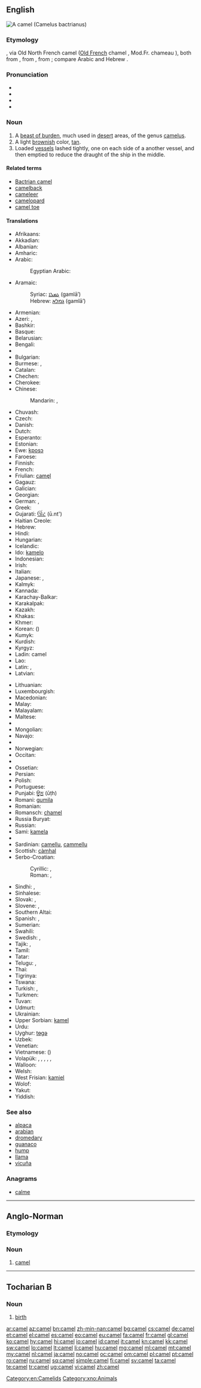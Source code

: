 {{also|camèl|camęl}}
==English==
[[Image:Camel seitlich trabend.jpg|thumb|right|A camel (''Camelus bactrianus'')]]
{{wikipedia}}

===Etymology===
{{etyl|ang}}, via Old North French camel  ([[Old French]] chamel , Mod.Fr. chameau ), both from {{etyl|la}} {{term|camelus|camēlus|lang=la}}, from {{etyl|grc}} {{term|sc=polytonic|κάμηλος|tr=kamēlos|lang=grc}}, from {{proto|Semitic|gamal-}}; compare Arabic {{term|sc=Arab|جمل|tr=jamal|lang=ar}} and Hebrew {{term|sc=Hebr|גמל|tr=gamal|lang=he}}.

===Pronunciation===
* {{IPA|/ˈkæməl/}}
* {{audio|en-au-camel.ogg|Audio (Australia)}}
* {{audio|en-us-camel.ogg|Audio (US)}}
* {{rhymes|æməl}}

===Noun===
{{en-noun}}

# A [[beast of burden]], much used in [[desert]] areas, of the genus [[camelus]].
# A light [[brownish]] color, [[tan]].
# Loaded [[vessel]]s lashed tightly, one on each side of a another vessel, and then emptied to reduce the draught of the ship in the middle.

====Related terms====
* [[Bactrian camel]]
* [[camelback]]
* [[cameleer]]
* [[camelopard]]
* [[camel toe]]

====Translations====
{{trans-top|beast of burden}}
* Afrikaans: {{t|af|kameel}}
* Akkadian: {{tø|akk|𒃵𒂷|tr=gammal|sc=Xsux|xs=Akkadian}}
* Albanian: {{t-|sq|deve|f|xs=Albanian}}
* Amharic: {{t-|am|ግመል|tr=gəmäl|sc=Ethi|xs=Amharic}}
* Arabic: {{t+|ar|جمل|m|tr=jámal}}
*: Egyptian Arabic: {{tø|arz|جمل|m|tr=gámal|sc=Arab}}
* Aramaic:
*: Syriac: [[ܓܡܠܐ]] (gamlā’) {{c}}
*: Hebrew: [[גמלא]] (gamlā’) {{c}}
* Armenian: {{t+|hy|ուղտ|tr=uġt}}
* Azeri: {{t|az|dəvə}}, {{t|az|nər}}
* Bashkir: {{tø|ba|дөйә|tr=döyə|sc=Cyrl|xs=Bashkir}}
* Basque: {{t|eu|gamelu|xs=Basque}}
* Belarusian: {{t|be|вярблюд|m|tr=vjarbljúd|sc=Cyrl}}
* Bengali: {{t+|bn|উট|tr=uţ|sc=Beng}}
* {{trreq|br}}
* Bulgarian: {{t+|bg|камила|f|tr=kamíla}}
* Burmese: {{t|my|ကုလားအုတ်|tr=ka̱ la̱ ou'|sc=Mymr|xs=Burmese}}, {{t|my|ကုလားအုပ်|sc=Mymr|xs=Burmese}}
* Catalan: {{t|ca|camell|m}}
* Chechen: {{tø|ce|эмкал|tr=emkal|sc=Cyrl}}
* Cherokee: {{t|chr|ᎨᎻᎵ|tr=gemili|sc=Cher}}
* Chinese:
*: Mandarin: {{t-|cmn|駱駝|sc=Hani}}, {{t-|cmn|骆驼|tr=luòtuó|sc=Hani}}
* Chuvash: {{tø|cv|тӗве|tr=tĕve|sc=Cyrl}}
* Czech: {{t-|cs|velbloud|m}}
* Danish: {{t+|da|kamel|c}}
* Dutch: {{t+|nl|kameel|m}}
* Esperanto: {{t+|eo|kamelo|xs=Esperanto}}
* Estonian: {{t-|et|kaamel}}
* Ewe: [[kposɔ]] {{n}}
* Faroese: {{t-|fo|kamelur|m|xs=Faroese}}
* Finnish: {{t+|fi|kameli}}
* French: {{t+|fr|chameau|m}}
* Friulian: [[camęl]]
* Gagauz: {{tø|gag|devä}}
* Galician: {{t+|gl|camelo|m|xs=Galician}}
* Georgian: {{t-|ka|აქლემი|tr=ak'lemi|sc=Geor|xs=Georgian}}
* German: {{t+|de|Kamel|n}}, {{t+|de|Trampeltier|n}}
* Greek: {{t+|el|καμήλα|f}}
* Gujarati: [[ઊંટ]] (ū.nt')
* Haitian Creole: {{tø|ht|chamo}}
* Hebrew: {{t|he|גמל|m|tr=gamal|sc=Hebr}}
* Hindi: {{t|hi|ऊँट|m|tr=ū̃ṇṭ|sc=Deva}}
* Hungarian: {{t+|hu|teve}}
* Icelandic: {{t+|is|úlfaldi|m}}
* Ido: [[kamelo]]
* Indonesian: {{t+|id|unta|xs=Indonesian}}
* Irish: {{t|ga|camall|m}}
* Italian: {{t+|it|cammello|m}}
* Japanese: {{t-|ja|駱駝}}, {{t-|ja|ラクダ|tr=rakuda}}
* Kalmyk: {{tø|xal|темән|tr=temän|sc=Cyrl}}
* Kannada: {{t|kn|ಒಂಟೆ|tr=oṇṭe|sc=Knda}}
* Karachay-Balkar: {{tø|krc|тюе|tr=tüye|sc=Cyrl}}
* Karakalpak: {{tø|kaa|tu'ye}}
* Kazakh: {{t|kk|түйе|tr=tùje|sc=Cyrl|xs=Kazakh}}
* Khakas: {{tø|kjh|тибе|tr=tibe|sc=Cyrl}}
* Khmer: {{t|km|អូដ្ធបូកពីរ|tr=’ūdtobobpī|sc=Khmr}}
* Korean: {{t|ko|낙타|tr=nakta|sc=Kore}} ({{t|ko|駱駝|sc=Kore}})
* Kumyk: {{tø|kum|тюе|tr=tüye|sc=Cyrl}}
* Kurdish: {{ku-Arab|[[حوشتر]]}}
* Kyrgyz: {{t|ky|төө|tr=töö|sc=Cyrl|xs=Kyrgyz}}
* Ladin: camel
* Lao: {{t|lo|ອູດ|tr=ȕːt|sc=Laoo}}
* Latin: {{t-|la|camelus|m|alt=camēlus}}, {{t-|la|camela|f|alt=camēla}}
* Latvian: {{t|lv|kamielis|m}}
{{trans-mid}}
* Lithuanian: {{t|lt|kupranugaris|m}}
* Luxembourgish: {{t|lb|Kaméil|n}}
* Macedonian: {{t-|mk|камила|f|tr=kámila}}
* Malay: {{t-|ms|unta|xs=Malay}}
* Malayalam: {{t|ml|ഒട്ടകം|tr=oṭṭakam|sc=Mlym}}
* Maltese: {{t+|mt|ġemel|m|xs=Maltese}}
* {{trreq|mr}}
* Mongolian: {{t-|mn|тэмээ|tr=temee|sc=Cyrl|xs=Mongolian}}
* Navajo: {{tø|nv|ghą́ą́ʼaskʼidii}}
* {{trreq|ne}}
* Norwegian: {{t+|no|kamel|m}}
* Occitan: {{t|oc|camèl|m}}
* {{trreq|or}}
* Ossetian: {{tø|os|теуа|tr=teua|sc=Cyrl|xs=Ossetian}}
* Persian: {{t+|fa|شتر|tr=šotor|sc=fa-Arab}}
* Polish: {{t+|pl|wielbłąd|m}}
* Portuguese: {{t+|pt|camelo|m}}
* Punjabi: [[ਊਠ]] (ūṭh)
* Romani: [[gumila]] {{f}}
* Romanian: {{t+|ro|cămilă|f}}
* Romansch: [[chamel]]
* Russia Buryat: {{tø|bxr|тэмээн|tr=temeen|sc=Cyrl}}
* Russian: {{t+|ru|верблюд|m|tr=verbljúd}}
* Sami: [[kamela]]
* {{trreq|sa}}
* Sardinian: [[camellu]], [[cammellu]]
* Scottish: [[càmhal]]
* Serbo-Croatian:
*: Cyrillic: {{t|sh|камила|f|sc=Cyrl}}, {{t|sh|дева|f|sc=Cyrl}}
*: Roman: {{t|sh|kamila|f}}, {{t|sh|deva|f}}
* Sindhi: {{sd-Arab|[[اُٺُ]]}} {{m}}, {{sd-Arab|[[ڏاچِي]]}} {{f}}
* Sinhalese: {{t|si|ඔටුවා|tr=otuwā|sc=Sinh}}
* Slovak: {{t-|sk|ťava|f}}, {{t-|sk|dromedár|m}}
* Slovene: {{t+|sl|kamela|f}}, {{t+|sl|velblod|m}}
* Southern Altai: {{tø|alt|тӧӧ|tr=töö|sc=Cyrl}}
* Spanish: {{t+|es|camello|m}}, {{t-|es|dromedario|m}}
* Sumerian: {{tø|sux|𒄞𒆳𒋛𒄮𒊏𒀭|tr=AM.SI.ḪAR.RA.AN|sc=Xsux|xs=Sumerian}}
* Swahili: {{t+|sw|ngamia|xs=Swahili}}
* Swedish: {{t+|sv|kamel|c}}, {{t+|sv|dromedar|c}}
* Tajik: {{t|tg|шутур|tr=šutur|sc=Cyrl|xs=Tajik}}, {{t|tg|уштур|tr=uštur|sc=Cyrl|xs=Tajik}}
* Tamil: {{t|ta|ஒட்டகம்|tr=oṭṭakam|sc=Taml}}
* Tatar: {{t|tt|дөя|tr=döyä|sc=Cyrl}}
* Telugu: {{t|te|ఒంటె|tr=oṇṭe|sc=Telu}}, {{t|te|లొట్టిపిట్ట|tr=loṭṭipiṭṭa|sc=Telu}}
* Thai: {{t|th|อูฐ|tr=ūth|sc=Thai}}
* Tigrinya: {{t+|ti|ገመል|tr=gämäl|sc=Ethi|xs=Tigrinya}}
* Tswana: {{t|tn|kamela}}
* Turkish: {{t+|tr|deve}}, {{t+|tr|hecin}}
* Turkmen: {{t-|tk|düýe|xs=Turkmen}}
* Tuvan: {{tø|tyv|теве|tr=teve|sc=Cyrl}}
* Udmurt: {{tø|udm|дуэ |tr=due}}
* Ukrainian: {{t+|uk|верблюд|m|tr=verbljúd|xs=Ukrainian}}
* Upper Sorbian: [[kamel]]
* Urdu: {{t|ur|اونٹ|m|tr=ū̃ṇṭ|sc=ur-Arab}}
* Uyghur: [[tɵgə]]
* Uzbek: {{t-|uz|tuya|xs=Uzbek}}
* Venetian: {{tø|vec|camèło|m}}
* Vietnamese: {{t+|vi|lạc đà|xs=Vietnamese}} ({{t|vi|駱駝}})
* Volapük: {{qualifier|male or female}} {{t|vo|jamod}}, {{qualifier|male}} {{t|vo|hijamod}}, {{qualifier|female}} {{t|vo|jijamod}}, {{qualifier|male or female offspring, young}} {{t|vo|jamodül}}, {{qualifier|male offspring, young}} {{t|vo|hijamodül}}, {{qualifier|female offspring, young}} {{t|vo|jijamodül}}
* Walloon: {{t+|wa|chamo|xs=Walloon}}
* Welsh: {{t-|cy|camel|m|xs=Welsh}}
* West Frisian: [[kamiel]] {{c}}
* Wolof: {{t|wo|giléem}}
* Yakut: {{tø|sah|тэбиэн|tr=tebien|sc=Cyrl}}
* Yiddish: {{t|yi|קעמל|m|tr=keml|sc=Hebr}}
{{trans-bottom}}

===See also===
* [[alpaca]]
* [[arabian]]
* [[dromedary]]
* [[guanaco]]
* [[hump]]
* [[llama]]
* [[vicuña]]

===Anagrams===
* [[calme#English|calme]]

[[Category:en:Camelids]]

----

==Anglo-Norman==

===Etymology===
{{etyl|la|xno}} {{term|camelus|camēlus|lang=la}}

===Noun===
{{xno-noun|m|camelz|camelz}}

# [[#English|camel]]

[[Category:xno:Animals]]

----

==Tocharian B==

===Noun===
{{head|txb|noun}}

# [[birth]]

[[ar:camel]]
[[az:camel]]
[[bn:camel]]
[[zh-min-nan:camel]]
[[bg:camel]]
[[cs:camel]]
[[de:camel]]
[[et:camel]]
[[el:camel]]
[[es:camel]]
[[eo:camel]]
[[eu:camel]]
[[fa:camel]]
[[fr:camel]]
[[gl:camel]]
[[ko:camel]]
[[hy:camel]]
[[hi:camel]]
[[io:camel]]
[[id:camel]]
[[it:camel]]
[[kn:camel]]
[[kk:camel]]
[[sw:camel]]
[[lo:camel]]
[[lt:camel]]
[[li:camel]]
[[hu:camel]]
[[mg:camel]]
[[ml:camel]]
[[mt:camel]]
[[my:camel]]
[[nl:camel]]
[[ja:camel]]
[[no:camel]]
[[oc:camel]]
[[om:camel]]
[[pl:camel]]
[[pt:camel]]
[[ro:camel]]
[[ru:camel]]
[[sq:camel]]
[[simple:camel]]
[[fi:camel]]
[[sv:camel]]
[[ta:camel]]
[[te:camel]]
[[tr:camel]]
[[ug:camel]]
[[vi:camel]]
[[zh:camel]]